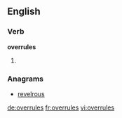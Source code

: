 ==English==

===Verb===
'''overrules'''

# {{en-third-person singular of|overrule}}

===Anagrams===
* [[revelrous#English|revelrous]]

[[de:overrules]]
[[fr:overrules]]
[[vi:overrules]]